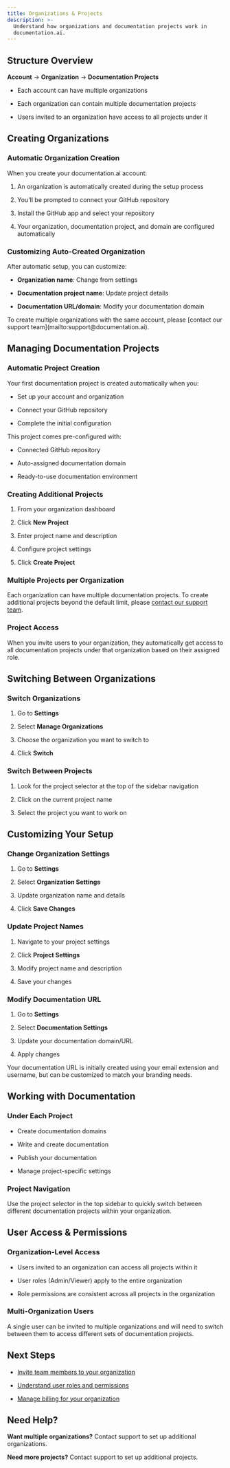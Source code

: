```yaml
---
title: Organizations & Projects
description: >-
  Understand how organizations and documentation projects work in
  documentation.ai.
---
```

## Structure Overview

**Account** → **Organization** → **Documentation Projects**

- Each account can have multiple organizations

- Each organization can contain multiple documentation projects

- Users invited to an organization have access to all projects under it

## Creating Organizations

### Automatic Organization Creation

When you create your documentation.ai account:

1. An organization is automatically created during the setup process

2. You'll be prompted to connect your GitHub repository

3. Install the GitHub app and select your repository

4. Your organization, documentation project, and domain are configured automatically

### Customizing Auto-Created Organization

After automatic setup, you can customize:

- **Organization name**: Change from settings

- **Documentation project name**: Update project details

- **Documentation URL/domain**: Modify your documentation domain

<Callout uid="a765f2dd-8cdb-40b7-bbae-aa96dc9a153b" kind="info" collapsed="false">
  To create multiple organizations with the same account, please [contact our support team](mailto:support@documentation.ai).
</Callout>

## Managing Documentation Projects

### Automatic Project Creation

Your first documentation project is created automatically when you:

- Set up your account and organization

- Connect your GitHub repository

- Complete the initial configuration

This project comes pre-configured with:

- Connected GitHub repository

- Auto-assigned documentation domain

- Ready-to-use documentation environment

### Creating Additional Projects

1. From your organization dashboard

2. Click **New Project**

3. Enter project name and description

4. Configure project settings

5. Click **Create Project**

### Multiple Projects per Organization

Each organization can have multiple documentation projects. To create additional projects beyond the default limit, please [contact our support team](mailto:support@documentation.ai).

### Project Access

When you invite users to your organization, they automatically get access to all documentation projects under that organization based on their assigned role.

## Switching Between Organizations

### Switch Organizations

1. Go to **Settings**

2. Select **Manage Organizations**

3. Choose the organization you want to switch to

4. Click **Switch**

### Switch Between Projects

1. Look for the project selector at the top of the sidebar navigation

2. Click on the current project name

3. Select the project you want to work on

## Customizing Your Setup

### Change Organization Settings

1. Go to **Settings**

2. Select **Organization Settings**

3. Update organization name and details

4. Click **Save Changes**

### Update Project Names

1. Navigate to your project settings

2. Click **Project Settings**

3. Modify project name and description

4. Save your changes

### Modify Documentation URL

1. Go to **Settings**

2. Select **Documentation Settings**

3. Update your documentation domain/URL

4. Apply changes

Your documentation URL is initially created using your email extension and username, but can be customized to match your branding needs.

## Working with Documentation

### Under Each Project

- Create documentation domains

- Write and create documentation

- Publish your documentation

- Manage project-specific settings

### Project Navigation

Use the project selector in the top sidebar to quickly switch between different documentation projects within your organization.

## User Access & Permissions

### Organization-Level Access

- Users invited to an organization can access all projects within it

- User roles (Admin/Viewer) apply to the entire organization

- Role permissions are consistent across all projects in the organization

### Multi-Organization Users

A single user can be invited to multiple organizations and will need to switch between them to access different sets of documentation projects.

## Next Steps

- [Invite team members to your organization](https://documentation.documentationai.io/account-and-billing/team-management#inviting-team-members)

- [Understand user roles and permissions](/account-and-billing/team-management)

- [Manage billing for your organization](/account-and-billing/billing-and-subscriptions)

## Need Help?

**Want multiple organizations?** Contact support to set up additional organizations.

**Need more projects?** Contact support to set up additional projects.
